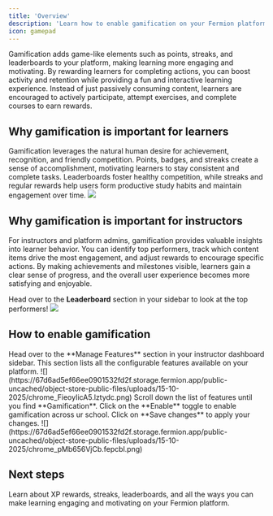 ```yaml
---
title: 'Overview'
description: 'Learn how to enable gamification on your Fermion platform to increase engagement, retention, and learner motivation.'
icon: gamepad
---
```


Gamification adds game-like elements such as points, streaks, and leaderboards to your platform, making learning more engaging and motivating. By rewarding learners for completing actions, you can boost activity and retention while providing a fun and interactive learning experience. Instead of just passively consuming content, learners are encouraged to actively participate, attempt exercises, and complete courses to earn rewards.

## Why gamification is important for learners
Gamification leverages the natural human desire for achievement, recognition, and friendly competition. Points, badges, and streaks create a sense of accomplishment, motivating learners to stay consistent and complete tasks. Leaderboards foster healthy competition, while streaks and regular rewards help users form productive study habits and maintain engagement over time.
![](https://67d6ad5ef66ee0901532fd2f.storage.fermion.app/public-uncached/object-store-public-files/uploads/15-10-2025/YL4atfjEvw.amhxkx.png)

## Why gamification is important for instructors
For instructors and platform admins, gamification provides valuable insights into learner behavior. You can identify top performers, track which content items drive the most engagement, and adjust rewards to encourage specific actions. By making achievements and milestones visible, learners gain a clear sense of progress, and the overall user experience becomes more satisfying and enjoyable.

Head over to the **Leaderboard** section in your sidebar to look at the top performers!
![](https://67d6ad5ef66ee0901532fd2f.storage.fermion.app/public-uncached/object-store-public-files/uploads/15-10-2025/0sXLlZKhhK.qtfzfv.png)

## How to enable gamification 


<Steps>
  <Step title="Access manage features">
    Head over to the **Manage Features** section in your instructor dashboard sidebar. This section lists all the configurable features available on your platform.
    ![](https://67d6ad5ef66ee0901532fd2f.storage.fermion.app/public-uncached/object-store-public-files/uploads/15-10-2025/chrome_FieoyIicA5.lztydc.png)
  </Step>

  <Step title="Locate Gamification and enable it">
    Scroll down the list of features until you find **Gamification**.  Click on the **Enable** toggle to enable gamification across ur school. Click on **Save changes** to apply your changes.
    ![](https://67d6ad5ef66ee0901532fd2f.storage.fermion.app/public-uncached/object-store-public-files/uploads/15-10-2025/chrome_pMb656VjCb.fepcbl.png)
  </Step>

</Steps>

## Next steps

<Columns cols={1}>

  <Card title="Explore Gamification Features" href="/gamification/features">
    Learn about XP rewards, streaks, leaderboards, and all the ways you can make learning engaging and motivating on your Fermion platform.
  </Card>

</Columns>

